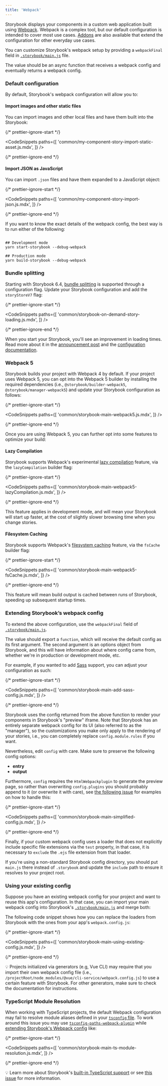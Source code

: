 ```yaml
---
title: 'Webpack'
---
```


Storybook displays your components in a custom web application built using [Webpack](https://webpack.js.org/). Webpack is a complex tool, but our default configuration is intended to cover most use cases. [Addons](https://storybook.js.org/addons/) are also available that extend the configuration for other everyday use cases.

You can customize Storybook's webpack setup by providing a `webpackFinal` field in [`.storybook/main.js`](./overview.md#configure-your-storybook-project) file.

The value should be an async function that receives a webpack config and eventually returns a webpack config.

### Default configuration

By default, Storybook's webpack configuration will allow you to:

#### Import images and other static files

You can import images and other local files and have them built into the Storybook:

{/* prettier-ignore-start */}

<CodeSnippets
  paths={[
    'common/my-component-story-import-static-asset.js.mdx',
  ]}
/>

{/* prettier-ignore-end */}

#### Import JSON as JavaScript

You can import `.json` files and have them expanded to a JavaScript object:

{/* prettier-ignore-start */}

<CodeSnippets
  paths={[
    'common/my-component-story-import-json.js.mdx',
  ]}
/>

{/* prettier-ignore-end */}

If you want to know the exact details of the webpack config, the best way is to run either of the following:

```shell

## Development mode
yarn start-storybook --debug-webpack

## Production mode
yarn build-storybook --debug-webpack
```

### Bundle splitting

Starting with Storybook 6.4, [bundle splitting](https://v4.webpack.js.org/guides/code-splitting/) is supported through a configuration flag. Update your Storybook configuration and add the `storyStoreV7` flag:

{/* prettier-ignore-start */}

<CodeSnippets
  paths={[
    'common/storybook-on-demand-story-loading.js.mdx',
  ]}
/>

{/* prettier-ignore-end */}

When you start your Storybook, you'll see an improvement in loading times. Read more about it in the [announcement post](https://storybook.js.org/blog/storybook-on-demand-architecture/) and the [configuration documentation](./overview.md#on-demand-story-loading).

### Webpack 5

Storybook builds your project with Webpack 4 by default. If your project uses Webpack 5, you can opt into the Webpack 5 builder by installing the required dependencies (i.e., `@storybook/builder-webpack5`, `@storybook/manager-webpack5`) and update your Storybook configuration as follows:

{/* prettier-ignore-start */}

<CodeSnippets
  paths={[
    'common/storybook-main-webpack5.js.mdx',
  ]}
/>

{/* prettier-ignore-end */}

Once you are using Webpack 5, you can further opt into some features to optimize your build:

#### Lazy Compilation

Storybook supports Webpack's experimental [lazy compilation](https://webpack.js.org/configuration/experiments/#experimentslazycompilation) feature, via the `lazyCompilation` builder flag:

{/* prettier-ignore-start */}

<CodeSnippets
  paths={[
    'common/storybook-main-webpack5-lazyCompilation.js.mdx',
  ]}
/>

{/* prettier-ignore-end */}

This feature applies in development mode, and will mean your Storybook will start up faster, at the cost of slightly slower browsing time when you change stories.

#### Filesystem Caching

Storybook supports Webpack's [filesystem caching](https://webpack.js.org/configuration/cache/#cachetype) feature, via the `fsCache` builder flag:

{/* prettier-ignore-start */}

<CodeSnippets
  paths={[
    'common/storybook-main-webpack5-fsCache.js.mdx',
  ]}
/>

{/* prettier-ignore-end */}

This feature will mean build output is cached between runs of Storybook, speeding up subsequent startup times.

### Extending Storybook’s webpack config

To extend the above configuration, use the `webpackFinal` field of [`.storybook/main.js`](./overview.md#configure-story-rendering).

The value should export a `function`, which will receive the default config as its first argument. The second argument is an options object from Storybook, and this will have information about where config came from, whether we're in production or development mode, etc.

For example, if you wanted to add [Sass](https://sass-lang.com/) support, you can adjust your configuration as such:

{/* prettier-ignore-start */}

<CodeSnippets
  paths={[
    'common/storybook-main-add-sass-config.js.mdx',
  ]}
/>

{/* prettier-ignore-end */}

Storybook uses the config returned from the above function to render your components in Storybook's "preview" iframe. Note that Storybook has an entirely separate webpack config for its UI (also referred to as the "manager"), so the customizations you make only apply to the rendering of your stories, i.e., you can completely replace `config.module.rules` if you want.

Nevertheless, edit `config` with care. Make sure to preserve the following config options:

- **entry**
- **output**

Furthermore, `config` requires the `HtmlWebpackplugin` to generate the preview page, so rather than overwriting `config.plugins` you should probably append to it (or overwrite it with care), see [the following issue](https://github.com/storybookjs/storybook/issues/6020) for examples on how to handle this:

{/* prettier-ignore-start */}

<CodeSnippets
  paths={[
    'common/storybook-main-simplified-config.js.mdx',
  ]}
/>

{/* prettier-ignore-end */}

Finally, if your custom webpack config uses a loader that does not explicitly include specific file extensions via the `test` property, in that case, it is necessary to `exclude` the `.ejs` file extension from that loader.

If you're using a non-standard Storybook config directory, you should put `main.js` there instead of `.storybook` and update the `include` path to ensure it resolves to your project root.

### Using your existing config

Suppose you have an existing webpack config for your project and want to reuse this app's configuration. In that case, you can import your main webpack config into Storybook's [`.storybook/main.js`](./overview.md#configure-story-rendering) and merge both:

The following code snippet shows how you can replace the loaders from Storybook with the ones from your app's `webpack.config.js`:

{/* prettier-ignore-start */}

<CodeSnippets
  paths={[
    'common/storybook-main-using-existing-config.js.mdx',
  ]}
/>

{/* prettier-ignore-end */}

<div class="aside"> 
💡 Projects initialized via generators (e.g, Vue CLI) may require that you import their own webpack config file (i.e., <code>/projectRoot/node_modules/@vue/cli-service/webpack.config.js</code>) to use a certain feature with Storybook. For other generators, make sure to check the documentation for instructions. 
</div>

### TypeScript Module Resolution

When working with TypeScript projects, the default Webpack configuration may fail to resolve module aliases defined in your [`tsconfig` file](https://www.typescriptlang.org/tsconfig). To work around this issue you may use [`tsconfig-paths-webpack-plugin`](https://github.com/dividab/tsconfig-paths-webpack-plugin#tsconfig-paths-webpack-plugin) while [extending Storybook's Webpack config](#extending-storybooks-webpack-config) like:

{/* prettier-ignore-start */}

<CodeSnippets
  paths={[
    'common/storybook-main-ts-module-resolution.js.mdx',
  ]}
/>

{/* prettier-ignore-end */}

<div class="aside">
💡 Learn more about Storybook's <a href="./typescript">built-in TypeScript support</a> or see <a href="https://github.com/storybookjs/storybook/issues/14087">this issue</a> for more information.
</div>
